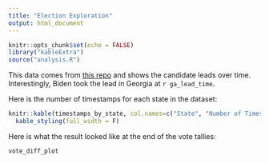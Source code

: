 ```yaml
---
title: "Election Exploration"
output: html_document
---
```

```r
knitr::opts_chunk$set(echo = FALSE)
library("kableExtra")
source("analysis.R")
```

This data comes from [this repo](https://github.com/alex/nyt-2020-election-scraper/blob/master/all-state-changes.csv) and shows the candidate leads over time. Interestingly, Biden took the lead in Georgia at `r ga_lead_time`. 

Here is the number of timestamps for each state in the dataset:

```r
knitr::kable(timestamps_by_state, col.names=c("State", "Number of Timestamps"), "html") %>% 
  kable_styling(full_width = F)
```

Here is what the result looked like at the end of the vote tallies:

```r
vote_diff_plot
```